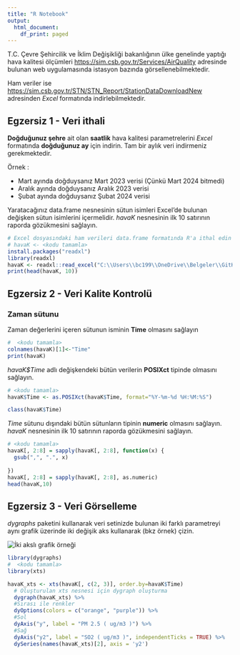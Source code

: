 ```yaml
---
title: "R Notebook"
output:
  html_document:
    df_print: paged
---
```


T.C. Çevre Şehircilik ve İklim Değişikliği bakanlığının ülke genelinde yaptığı hava kalitesi
ölçümleri [https://sim.csb.gov.tr/Services/AirQuality](https://sim.csb.gov.tr/Services/AirQuality) adresinde bulunan web uygulamasında istasyon bazında görsellenebilmektedir. 

Ham veriler ise [https://sim.csb.gov.tr/STN/STN_Report/StationDataDownloadNew](https://sim.csb.gov.tr/STN/STN_Report/StationDataDownloadNew) adresinden *Excel* formatında indirlebilmektedir. 

## Egzersiz 1 - Veri ithali

**Doğduğunuz şehre** ait olan **saatlik** hava kalitesi parametrelerini *Excel* formatında **doğduğunuz ay** için indirin. Tam bir aylık veri indirmeniz gerekmektedir.

Örnek :

- Mart ayında doğduysanız Mart 2023 verisi (Çünkü Mart 2024 bitmedi)
- Aralık ayında doğduysanız Aralık 2023 verisi
- Şubat ayında doğduysanız Şubat 2024 verisi

Yaratacağınız data.frame nesnesinin sütun isimleri Excel'de bulunan değişken sütun isimlerini içermelidir. *havaK* nesnesinin ilk 10 satırının raporda gözükmesini sağlayın.

```r
# Excel dosyasındaki ham verileri data.frame formatında R'a ithal edin
# havaK <- <kodu tamamla>
install.packages("readxl")
library(readxl)
havaK <- readxl::read_excel("C:\\Users\\bc199\\OneDrive\\Belgeler\\GitHub\\Exercises\\Week4\\veri.xlsx", skip = 1)
print(head(havaK, 10))
```

## Egzersiz 2 - Veri Kalite Kontrolü

### Zaman sütunu
Zaman değerlerini içeren sütunun isminin **Time** olmasını sağlayın
```r
#  <kodu tamamla>
colnames(havaK)[1]<-"Time"
print(havaK)
```


*havaK$Time* adlı değişkendeki bütün verilerin **POSIXct** tipinde olmasını sağlayın. 

```r
# <kodu tamamla>
havaK$Time <- as.POSIXct(havaK$Time, format="%Y-%m-%d %H:%M:%S")

class(havaK$Time)
```

*Time* sütunu dışındaki bütün sütunların tipinin **numeric** olmasını sağlayın. *havaK* nesnesinin ilk 10 satırının raporda gözükmesini sağlayın.

```r
# <kodu tamamla>
havaK[, 2:8] = sapply(havaK[, 2:8], function(x) {
  gsub(",", ".", x)
  
})
havaK[, 2:8] = sapply(havaK[, 2:8], as.numeric)
head(havaK,10)
```

## Egzersiz 3 - Veri Görselleme
*dygraphs* paketini kullanarak veri setinizde bulunan iki farklı parametreyi aynı grafik üzerinde iki değişik aks kullanarak (bkz örnek) çizin.

![](graphic_example.png "İki akslı grafik örneği")


```r
library(dygraphs)
#  <kodu tamamla>
library(xts)

havaK_xts <- xts(havaK[, c(2, 3)], order.by=havaK$Time)
  # Oluşturulan xts nesnesi için dygraph oluşturma
  dygraph(havaK_xts) %>%
  #Sırası ile renkler  
  dyOptions(colors = c("orange", "purple")) %>%
  #Sol  
  dyAxis("y", label = "PM 2.5 ( ug/m3 )") %>%
  #Sağ  
  dyAxis("y2", label = "SO2 ( ug/m3 )", independentTicks = TRUE) %>%
  dySeries(names(havaK_xts)[2], axis = 'y2')
```
